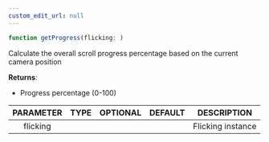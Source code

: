```yaml
---
custom_edit_url: null
---
```


```ts
function getProgress(flicking: )
```

<div>

</div>

Calculate the overall scroll progress percentage based on the current camera position

**Returns**: 
- Progress percentage (0-100)

|PARAMETER|TYPE|OPTIONAL|DEFAULT|DESCRIPTION|
|:---:|:---:|:---:|:---:|:---:|
|flicking||||Flicking instance|

